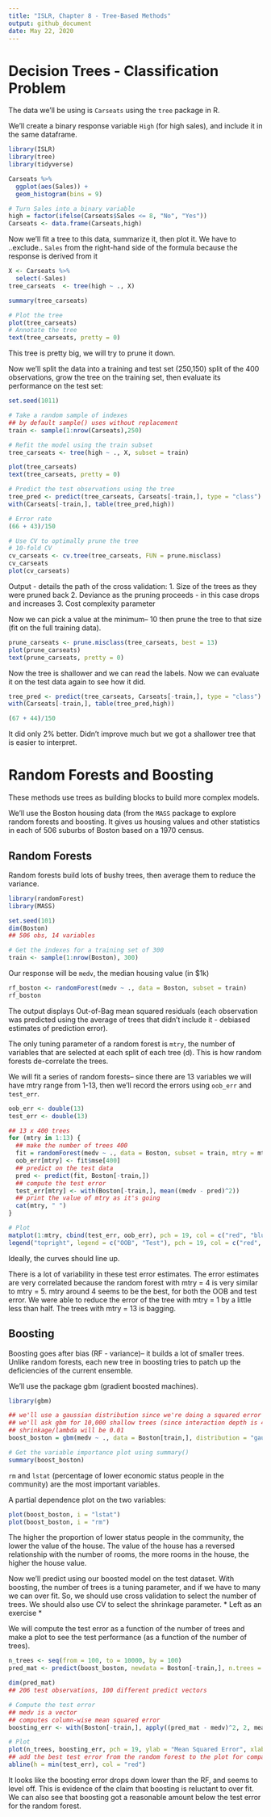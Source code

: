 ```yaml
---
title: "ISLR, Chapter 8 - Tree-Based Methods"
output: github_document
date: May 22, 2020
---
```


# Decision Trees - Classification Problem

The data we'll be using is `Carseats` using the `tree` package in R.

We'll create a binary response variable `High` (for high sales), and include it in the same dataframe.

```r
library(ISLR)
library(tree)
library(tidyverse)

Carseats %>% 
  ggplot(aes(Sales)) +
  geom_histogram(bins = 9)

# Turn Sales into a binary variable
high = factor(ifelse(Carseats$Sales <= 8, "No", "Yes"))
Carseats <- data.frame(Carseats,high)
```


Now we'll fit a tree to this data, summarize it, then plot it. We have to ..exclude.. `Sales` from the right-hand side of the formula because the response is derived from it

```r
X <- Carseats %>% 
  select(-Sales)
tree_carseats  <- tree(high ~ ., X)

summary(tree_carseats)

# Plot the tree
plot(tree_carseats)
# Annotate the tree
text(tree_carseats, pretty = 0)
```

This tree is pretty big, we will try to prune it down.

Now we'll split the data into a training and test set (250,150) split of the 400 observations, grow the tree on the training set, then evaluate its performance on the test set:

```r
set.seed(1011)

# Take a random sample of indexes
## by default sample() uses without replacement
train <- sample(1:nrow(Carseats),250)

# Refit the model using the train subset
tree_carseats <- tree(high ~ ., X, subset = train)

plot(tree_carseats)
text(tree_carseats, pretty = 0)

# Predict the test observations using the tree
tree_pred <- predict(tree_carseats, Carseats[-train,], type = "class")
with(Carseats[-train,], table(tree_pred,high))

# Error rate
(66 + 43)/150

# Use CV to optimally prune the tree
# 10-fold CV
cv_carseats <- cv.tree(tree_carseats, FUN = prune.misclass)
cv_carseats
plot(cv_carseats)
```

Output - details the path of the cross validation:
1. Size of the trees as they were pruned back
2. Deviance as the pruning proceeds - in this case drops and increases
3. Cost complexity parameter

Now we can pick a value at the minimum-- 10 then prune the tree to that size (fit on the full training data).

```r
prune_carseats <- prune.misclass(tree_carseats, best = 13)
plot(prune_carseats)
text(prune_carseats, pretty = 0)
```

Now the tree is shallower and we can read the labels. Now we can evaluate it on the test data again to see how it did.

```r
tree_pred <- predict(tree_carseats, Carseats[-train,], type = "class")
with(Carseats[-train,], table(tree_pred,high))

(67 + 44)/150
```

It did only 2% better. Didn't improve much but we got a shallower tree that is easier to interpret.

# Random Forests and Boosting

These methods use trees as building blocks to build more complex models.

We'll use the Boston housing data (from the `MASS` package to explore random forests and boosting. It gives us housing values and other statistics in each of 506 suburbs of Boston based on a 1970 census.

## Random Forests

Random forests build lots of bushy trees, then average them to reduce the variance.

```r
library(randomForest)
library(MASS)

set.seed(101)
dim(Boston)
## 506 obs, 14 variables

# Get the indexes for a training set of 300
train <- sample(1:nrow(Boston), 300)
```

Our response will be `medv`, the median housing value (in \$1k)

```r
rf_boston <- randomForest(medv ~ ., data = Boston, subset = train)
rf_boston
```

The output displays Out-of-Bag mean squared residuals (each observation was predicted using the average of trees that didn't include it - debiased estimates of prediction error). 

The only tuning parameter of a random forest is `mtry`, the number of variables that are selected at each split of each tree (d). This is how random forests de-correlate the trees.

We will fit a series of random forests-- since there are 13 variables we will have mtry range from 1-13, then we'll record the errors using `oob_err` and `test_err`.

```r
oob_err <- double(13)
test_err <- double(13)

## 13 x 400 trees
for (mtry in 1:13) {
  ## make the number of trees 400
  fit = randomForest(medv ~ ., data = Boston, subset = train, mtry = mtry, ntree = 400)
  oob_err[mtry] <- fit$mse[400]
  ## predict on the test data
  pred <- predict(fit, Boston[-train,])
  ## compute the test error
  test_err[mtry] <- with(Boston[-train,], mean((medv - pred)^2))
  ## print the value of mtry as it's going
  cat(mtry, " ")
}

# Plot
matplot(1:mtry, cbind(test_err, oob_err), pch = 19, col = c("red", "blue"), type = "b", ylab = "Mean Squared Error")
legend("topright", legend = c("OOB", "Test"), pch = 19, col = c("red", "blue"))
```

Ideally, the curves should line up.

There is a lot of variability in these test error estimates. The error estimates are very correlated because the random forest with mtry = 4 is very similar to mtry = 5. mtry around 4 seems to be the best, for both the OOB and test error. We were able to reduce the error of the tree with mtry = 1 by a little less than half. The trees with mtry = 13 is bagging.

## Boosting

Boosting goes after bias (RF - variance)-- it builds a lot of smaller trees. Unlike random forests, each new tree in boosting tries to patch up the deficiencies of the current ensemble.

We'll use the package gbm (gradient boosted machines).

```r
library(gbm)

## we'll use a gaussian distribution since we're doing a squared error loss
## we'll ask gbm for 10,000 shallow trees (since interaction depth is 4 - 4 splits per tree)
## shrinkage/lambda will be 0.01 
boost_boston = gbm(medv ~ ., data = Boston[train,], distribution = "gaussian", n.trees = 10000, shrinkage = 0.01, interaction.depth = 4)

# Get the variable importance plot using summary()
summary(boost_boston)
```

`rm` and `lstat` (percentage of lower economic status people in the community) are the most important variables.

A partial dependence plot on the two variables:

```r
plot(boost_boston, i = "lstat")
plot(boost_boston, i = "rm")
```

The higher the proportion of lower status people in the community, the lower the value of the house. The value of the house has a reversed relationship with the number of rooms, the more rooms in the house, the higher the house value.

Now we'll predict using our boosted model on the test dataset. With boosting, the number of trees is a tuning parameter, and if we have to many we can over fit. So, we should use cross validation to select the number of trees. We should also use CV to select the shrinkage parameter. * Left as an exercise *

We will compute the test error as a function of the number of trees and make a plot to see the test performance (as a function of the number of trees).

```r
n_trees <- seq(from = 100, to = 10000, by = 100)
pred_mat <- predict(boost_boston, newdata = Boston[-train,], n.trees = n_trees)

dim(pred_mat)
## 206 test observations, 100 different predict vectors

# Compute the test error
## medv is a vector
## computes column-wise mean squared error
boosting_err <- with(Boston[-train,], apply((pred_mat - medv)^2, 2, mean))

# Plot
plot(n_trees, boosting_err, pch = 19, ylab = "Mean Squared Error", xlab = "# of Trees", main = "Boosting Test Error")
## add the best test error from the random forest to the plot for comparison
abline(h = min(test_err), col = "red")
```

It looks like the boosting error drops down lower than the RF, and seems to level off. This is evidence of the claim that boosting is reluctant to over fit. We can also see that boosting got a reasonable amount below the test error for the random forest.
